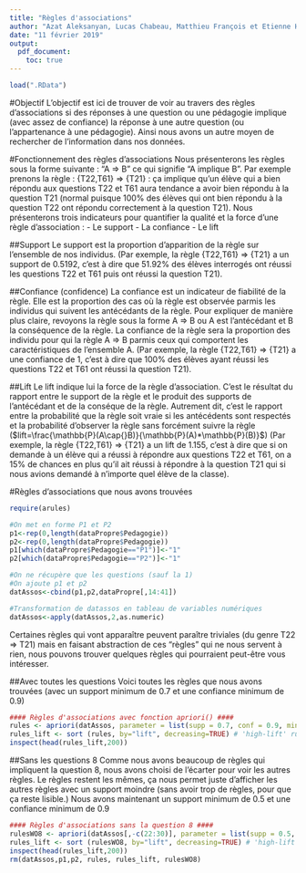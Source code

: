 ```yaml
---
title: "Règles d'associations"
author: "Azat Aleksanyan, Lucas Chabeau, Matthieu François et Etienne Hamard"
date: "11 février 2019"
output:
  pdf_document:
    toc: true
---
```

```r
load(".RData")
```

#Objectif
L'objectif est ici de trouver de voir au travers des règles d'associations si des réponses à une question ou une pédagogie implique (avec assez de confiance) la réponse à une autre question (ou l'appartenance à une pédagogie). Ainsi nous avons un autre moyen de rechercher de l'information dans nos données.

#Fonctionnement des règles d'associations
Nous présenterons les règles sous la forme suivante : "A => B" ce qui signifie "A implique B".
Par exemple prenons la règle : {T22,T61} => {T21} : ça implique qu'un élève qui a bien répondu aux questions T22 et T61 aura tendance a avoir bien répondu à la question T21 (normal puisque 100% des élèves qui ont bien répondu à la question T22 ont répondu correctement à la question T21).
Nous présenterons trois indicateurs pour quantifier la qualité et la force d'une règle d'association :
- Le support
- La confiance
- Le lift

##Support
Le support est la proportion d'apparition de la règle sur l'ensemble de nos individus. (Par exemple, la règle {T22,T61} => {T21} a un support de 0.5192, c'est à dire que 51.92% des élèves interrogés ont réussi les questions T22 et T61 puis ont réussi la question T21).

##Confiance (confidence)
La confiance est un indicateur de fiabilité de la règle. Elle est la proportion des cas où la règle est observée parmis les individus qui suivent les antécédants de la règle.
Pour expliquer de manière plus claire, revoyons la règle sous la forme A => B ou A est l'antécédant et B la conséquence de la règle. La confiance de la règle sera la proportion des individu pour qui la règle A => B parmis ceux qui comportent les caractéristiques de l'ensemble A.
(Par exemple, la règle {T22,T61} => {T21} a une confiance de 1, c'est à dire que 100% des élèves ayant réussi les questions T22 et T61 ont réussi la question T21).

##Lift
Le lift indique lui la force de la règle d'association. C'est le résultat du rapport entre le support de la règle et le produit des supports de l'antécédant et de la conséque de la règle. Autrement dit, c'est le rapport entre la probabilité que la règle soit vraie si les antécédents sont respectés et la probabilité d'observer la règle sans forcément suivre la règle ($lift=\frac{\mathbb{P}(A\cap{}B)}{\mathbb{P}(A)*\mathbb{P}(B)}$)
(Par exemple, la règle {T22,T61} => {T21} a un lift de 1.155, c'est à dire que si on demande à un élève qui a réussi à répondre aux questions T22 et T61, on a 15% de chances en plus qu'il ait réussi à répondre à la question T21 qui si nous avions demandé à n'importe quel élève de la classe).

#Règles d'associations que nous avons trouvées
```r
require(arules)

#On met en forme P1 et P2
p1<-rep(0,length(dataPropre$Pedagogie))
p2<-rep(0,length(dataPropre$Pedagogie))
p1[which(dataPropre$Pedagogie=="P1")]<-"1"
p2[which(dataPropre$Pedagogie=="P2")]<-"1"

#On ne récupère que les questions (sauf la 1)
#On ajoute p1 et p2
datAssos<-cbind(p1,p2,dataPropre[,14:41])

#Transformation de datassos en tableau de variables numériques
datAssos<-apply(datAssos,2,as.numeric)
```
Certaines règles qui vont apparaître peuvent paraître triviales (du genre T22 => T21) mais en faisant abstraction de ces "règles" qui ne nous servent à rien, nous pouvons trouver quelques règles qui pourraient peut-être vous intéresser.

##Avec toutes les questions
Voici toutes les règles que nous avons trouvées (avec un support minimum de 0.7 et une confiance minimum de 0.9)
```r
#### Règles d'associations avec fonction apriori() ####
rules <- apriori(datAssos, parameter = list(supp = 0.7, conf = 0.9, minlen = 2, maxlen = 10, target = "rules"))
rules_lift <- sort (rules, by="lift", decreasing=TRUE) # 'high-lift' rules.
inspect(head(rules_lift,200))
```

##Sans les questions 8
Comme nous avons beaucoup de règles qui impliquent la question 8, nous avons choisi de l'écarter pour voir les autres règles. Le règles restent les mêmes, ça nous permet juste d'afficher les autres règles avec un support moindre (sans avoir trop de règles, pour que ça reste lisible.) Nous avons maintenant un support minimum de 0.5 et une confiance minimum de 0.9
```r
#### Règles d'associations sans la question 8 ####
rulesWO8 <- apriori(datAssos[,-c(22:30)], parameter = list(supp = 0.5, conf = 0.9, minlen = 2, maxlen = 10, target = "rules"))
rules_lift <- sort (rulesWO8, by="lift", decreasing=TRUE) # 'high-lift' rules.
inspect(head(rules_lift,200))
rm(datAssos,p1,p2, rules, rules_lift, rulesWO8)
```
